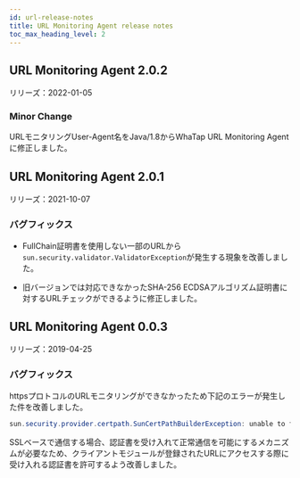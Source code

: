 ```yaml
---
id: url-release-notes
title: URL Monitoring Agent release notes
toc_max_heading_level: 2
---
```


## URL Monitoring Agent 2.0.2

リリーズ：2022-01-05 

### Minor Change

URLモニタリングUser-Agent名をJava/1.8からWhaTap URL Monitoring Agentに修正しました。 

## URL Monitoring Agent 2.0.1

リリーズ：2021-10-07

### バグフィックス

-   FullChain証明書を使用しない一部のURLから`sun.security.validator.ValidatorException`が発生する現象を改善しました。

-   旧バージョンでは対応できなかったSHA-256 ECDSAアルゴリズム証明書に対するURLチェックができるように修正しました。

## URL Monitoring Agent 0.0.3

リリーズ：2019-04-25

### バグフィックス

httpsプロトコルのURLモニタリングができなかったため下記のエラーが発生した件を改善しました。

```java title='Java'
sun.security.provider.certpath.SunCertPathBuilderException: unable to find valid certification path to requested target
```

SSLベースで通信する場合、認証書を受け入れて正常通信を可能にするメカニズムが必要なため、クライアントモジュールが登録されたURLにアクセスする際に受け入れる認証書を許可するよう改善しました。
